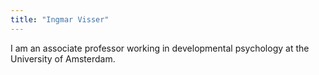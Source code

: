 ```yaml
---
title: "Ingmar Visser"
---
```


I am an associate professor working in developmental psychology at the University of Amsterdam. 
